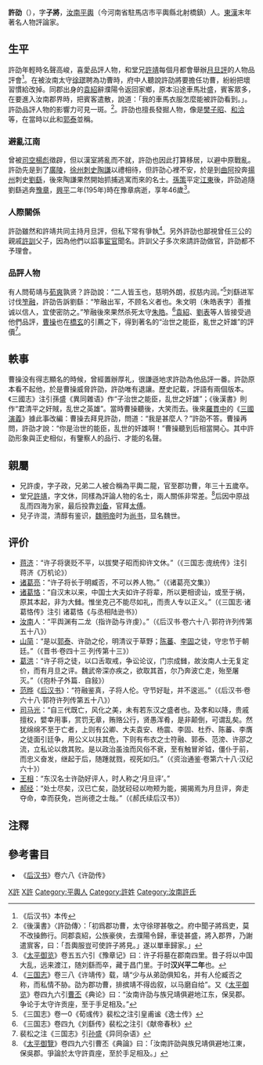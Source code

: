 '''許劭'''（{{bd|[[150年|150年]]||[[195年|195年]]|catIdx=X許}}），字'''子將'''，[[汝南郡|汝南]][[平輿縣|平輿]]（今河南省駐馬店市平輿縣北射橋鎮）人。[[東漢|東漢]]末年著名人物評論家。

== 生平 ==
許劭年輕時名聲高峻，喜愛品評人物，和堂兄[[許靖|許靖]]每個月都會舉辦[[月旦評|月旦評]]的人物品評會<ref>《后汉书》本传</ref>。在被汝南太守[[徐璆|徐璆]]聘為功曹時，府中人聽說許劭將要擔任功曹，紛紛把壞習慣給改掉。同郡出身的[[袁紹|袁紹]]辭濮陽令返回家鄉，原本沿途車馬壯盛，賓客眾多，在要進入汝南郡界時，把賓客遣散，說道：「我的車馬衣服怎麼能被許劭看到。」。許劭品評人物的影響力可見一斑。<ref>《後漢書》〈許劭傳〉：「初爲郡功曹，太守徐璆甚敬之。府中聞子將爲吏，莫不改操飾行。同郡袁紹，公族豪俠，去濮陽令歸，車徒甚盛，將入郡界，乃謝遣賔客，曰：「吾輿服豈可使許子將見。」遂以單車歸家。」</ref>。許劭也擅長發掘人物，像是[[樊子昭|樊子昭]]、[[和洽|和洽]]等，在當時以此和[[郭泰|郭泰]]並稱。
===避亂江南===
曾被[[司空|司空]][[楊彪|楊彪]]徵辟，但以漢室將亂而不就，許劭也因此打算移居，以避中原戰亂。許劭先是到了[[廣陵縣|廣陵]]，[[徐州|徐州]][[刺史|刺史]][[陶謙|陶謙]]以禮相待，但許劭心裡不安，於是到[[曲阿|曲阿]]投奔[[揚州|揚州]]刺史[[劉繇|劉繇]]，後來陶謙果然開始抓捕逃寓而來的名士。[[孫策|孫策]]平定[[江東|江東]]後，許劭追隨劉繇逃奔[[豫章郡|豫章]]，[[興平|興平]]二年(195年)時在豫章病逝，享年46歲<ref>《[[太平御览|太平御览]]》卷五五六引《豫章记》曰：许子将墓在郡南四里。昔子将以中国大乱，远来渡江，随刘繇而卒，藏于昌门里。于时'''汉兴平二年'''也。</ref>。

===人際關係===
許劭雖然和許靖共同主持月旦評，但私下常有爭執<ref>《[[三国志|三国志]]》卷三八《许靖传》载，靖“少与从弟劭俱知名，并有人伦臧否之称，而私情不胁。劭为郡功曹，排摈靖不得齿叙，以马磨自给”。又《[[太平御览|太平御览]]》卷四九六引[[曹丕|曹丕]]《典论》曰：“汝南许劭与族兄靖俱避地江东，保吴郡。争论于太守许贡座，至于手足相及。”</ref>。另外許劭也鄙視曾任三公的親戚[[許訓|許訓]]父子，因為他們以諂事[[宦官|宦官]]聞名。許訓父子多次來請許劭做官，許劭都不予理會。

===品評人物===
有人問荀靖与[[荀爽|荀爽]]孰贤？許劭說：“二人皆玉也，慈明外朗，叔慈内润。”<ref>《三国志》卷一0《荀彧传》裴松之注引皇甫谧《逸士传》</ref>刘繇进军讨伐[[笮融|笮融]]，許劭告訴劉繇：“笮融出军，不顾名义者也。朱文明（朱皓表字）善推诚以信人，宜使密防之。”笮融後來果然杀死太守[[朱皓|朱皓]]。<ref>《三国志》卷四九《刘繇传》裴松之注引《献帝春秋》</ref>[[袁紹|袁紹]]、[[劉表|劉表]]等人皆接受過他們品評，[[曹操|曹操]]也在[[橋玄|橋玄]]的引薦之下，得到著名的“治世之能臣，亂世之奸雄”的評價<ref>裴松之注《三国志》引[[孙盛|孙盛]]《异同杂语》</ref>。

== 軼事 ==
曹操没有得志顯名的時候，曾經置辦厚礼，很謙遜地求許劭為他品評一番。許劭原本看不起他，於是曹操威脅許劭，許劭唯有退讓。歷史記載，評語有兩個版本。《三國志》注引孫盛《異同雜语》作“子治世之能臣，乱世之奸雄”；《後漢書》則作“君清平之奸賊，乱世之英雄”。當時曹操聽後，大笑而去。後來[[羅貫中|羅貫中]]的《[[三國演義|三國演義]]》據此事改編：曹操去拜見許劭，問道：“我是甚麼人？”許劭不答。曹操再問，許劭才說：“你是治世的能臣，乱世的奸雄啊！”曹操聽到后相當開心。其中許劭形象與正史相似，有鑒察人的品行、才能的名聲。

== 親屬 ==
*兄許虔，字子政，兄弟二人被合稱為平輿二龍，官至郡功曹，年三十五歲卒。
*堂兄[[許靖|許靖]]，字文休，同樣為評論人物的名士，兩人關係非常差。<ref>《[[太平御覽|太平御覽]]》卷四九六引曹丕《典論》曰：「汝南許劭與族兄靖俱避地江東，保吳郡。爭論於太守許貢座，至於手足相及。」</ref>后因中原战乱而四海为家，最后投靠[[刘备|刘备]]，官拜[[太傅|太傅]]。
*兒子许混，清醇有鉴识，[[魏明帝|魏明帝]]时为[[尚书|尚书]]，显名魏世。

== 评价 ==
*[[蒋济|蒋济]]：“许子将褒贬不平，以拔樊子昭而抑许文休。”（《三国志·庞统传》注引 蒋济《万机论》）
*[[诸葛亮|诸葛亮]]：“许子将长于明臧否，不可以养人物。”（《诸葛亮文集》）
*[[诸葛恪|诸葛恪]]：“自汉末以来，中国士大夫如许子将辈，所以更相谤讪，或至于祸，原其本起，非为大雠。惟坐克己不能尽如礼，而责人专以正义。”（《三国志·诸葛恪传》注引 诸葛恪《与丞相陆逊书》）
*[[汝南|汝南]]人：“平舆渊有二龙（指许劭与许虔）。”（《后汉书·卷六十八·郭符许列传第五十八》）
*[[山简|山简]]：“是以[[郭泰|郭泰]]、许劭之伦，明清议于草野；[[陈蕃|陈蕃]]、[[李固|李固]]之徒，守忠节于朝廷。”（《晋书·卷四十三·列传第十三》）
*[[葛洪|葛洪]]：“许子将之徒，以口舌取戒，争讼论议，门宗成雠，故汝南人士无复定价，而有月旦之评。魏武帝深亦疾之，欲取其首，尔乃奔波亡走，殆至屠灭。”（《抱朴子外篇．自敍》）
*[[范晔|范晔]]《[[后汉书|后汉书]]》：“符融鉴真，子将人伦。守节好耻，并不逡巡。”（《后汉书·卷六十八·郭符许列传第五十八》）
*[[司马光|司马光]]：“自三代既亡，风化之美，未有若东汉之盛者也。及孝和以降，贵戚擅权，嬖幸用事，赏罚无章，贿赂公行，贤愚浑肴，是非颠倒，可谓乱矣。然犹绵绵不至于亡者，上则有公卿、大夫袁安、杨震、李固、杜乔、陈蕃、李膺之徒面引廷争，用公义以扶其危，下则有布衣之士符融、郭泰、范滂、许邵之流，立私论以救其败。是以政治虽浊而风俗不衰，至有触冒斧钺，僵仆于前，而忠义奋发，继起于后，随踵就戮，视死如归。”（《资治通鉴·卷第六十八·汉纪六十》）
*[[王相|王相]]：“东汉名士许劭好评人，时人称之‘月旦评’。”
*[[郝经|郝经]]：“处士尽矣，汉已亡矣，劭犹硁硁以吻颊为能，揭揭焉为月旦评，奔走夺命，幸而获免，岂尚德之士哉。”（《郝氏续后汉书》）

== 注釋 ==
{{reflist|2}}

== 參考書目 ==
*《[[后汉书|后汉书]]》卷六八《许劭传》
[[Category:東漢政治人物|X許]]
[[Category:三國政治人物|X許]]
[[Category:平輿人|Category:平輿人]]
[[Category:許姓|Category:許姓]]
[[Category:汝南許氏|Category:汝南許氏]]